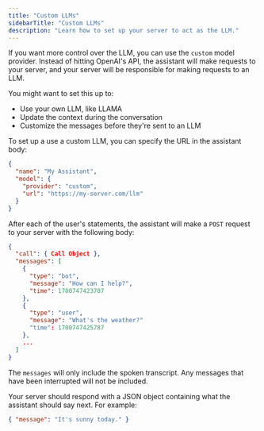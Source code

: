 ```yaml
---
title: "Custom LLMs"
sidebarTitle: "Custom LLMs"
description: "Learn how to set up your server to act as the LLM."
---
```


If you want more control over the LLM, you can use the `custom` model provider. Instead of hitting OpenAI's API, the assistant will make requests to your server, and your server will be responsible for making requests to an LLM.

You might want to set this up to:

- Use your own LLM, like LLAMA
- Update the context during the conversation
- Customize the messages before they're sent to an LLM

To set up a use a custom LLM, you can specify the URL in the assistant body:

```json
{
  "name": "My Assistant",
  "model": {
    "provider": "custom",
    "url": "https://my-server.com/llm"
  }
}
```

After each of the user's statements, the assistant will make a `POST` request to your server with the following body:

```json
{
  "call": { Call Object },
  "messages": [
    {
      "type": "bot",
      "message": "How can I help?",
      "time": 1700747423707
    },
    {
      "type": "user",
      "message": "What's the weather?"
      "time": 1700747425787
    },
    ...
  ]
}
```

The `messages` will only include the spoken transcript. Any messages that have been interrupted will not be included.

Your server should respond with a JSON object containing what the assistant should say next. For example:

```json
{ "message": "It's sunny today." }
```
